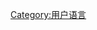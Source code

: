 {{Babels|trv|zhname=賽德克語|zhname2=德路固語|zero=0|wikipedia=none}}
{{Commonscat|User trv}}

[[Category:用户语言|Category:用户语言]]